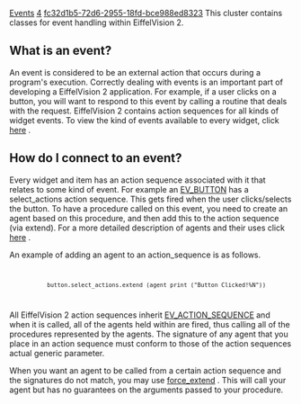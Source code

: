 [[Property:title|Events]]
[[Property:weight|4]]
[[Property:uuid|fc32d1b5-72d6-2955-18fd-bce988ed8323]]
This cluster contains classes for event handling within EiffelVision 2.

==What is an event?==

An event is considered to be an external action that occurs during a program's execution. Correctly dealing with events is an important part of developing a EiffelVision 2 application. For example, if a user clicks on a button, you will want to respond to this event by calling a routine that deals with the request. EiffelVision 2 contains action sequences for all kinds of widget events. To view the kind of events available to every widget, click [[ref:libraries/vision2/reference/ev_widget_action_sequences_chart|here]] . 

==How do I connect to an event?==

Every widget and item has an action sequence associated with it that relates to some kind of event. For example an [[ref:libraries/vision2/reference/ev_button_chart|EV_BUTTON]]  has a select_actions action sequence. This gets fired when the user clicks/selects the button. To have a procedure called on this event, you need to create an agent based on this procedure, and then add this to the action sequence (via extend). For a more detailed description of agents and their uses click [[ET: Agents|here]] . 

An example of adding an agent to an action_sequence is as follows. 
<code>
            button.select_actions.extend (agent print ("Button Clicked!%N")) 
</code>

All EiffelVision 2 action sequences inherit [[ref:libraries/vision2/reference/ev_action_sequence_chart|EV_ACTION_SEQUENCE]]  and when it is called, all of the agents held within are fired, thus calling all of the procedures represented by the agents. The signature of any agent that you place in an action sequence must conform to those of the action sequences actual generic parameter. 

When you want an agent to be called from a certain action sequence and the signatures do not match, you may use [[ref:libraries/vision2/reference/ev_action_sequence_chart|force_extend]] . This will call your agent but has no guarantees on the arguments passed to your procedure. 




